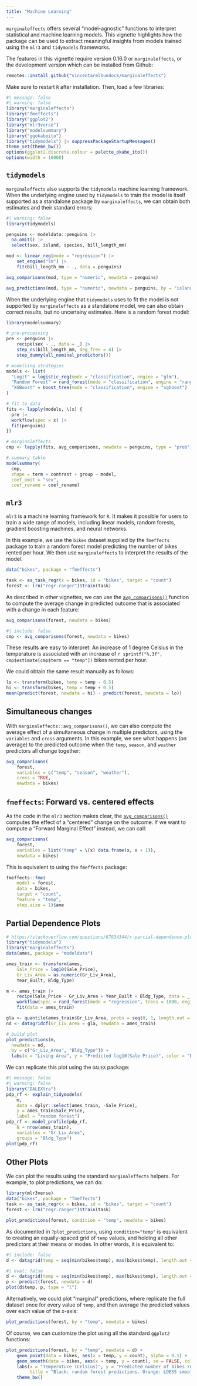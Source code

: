 ```yaml
---
title: "Machine Learning"
---
```


`marginaleffects` offers several "model-agnostic" functions to interpret statistical and machine learning models. This vignette highlights how the package can be used to extract meaningful insights from models trained using the `mlr3` and `tidymodels` frameworks.

The features in this vignette require version 0.16.0 or `marginaleffects`, or the development version which can be installed from Github:

```r
remotes::install_github("vincentarelbundock/marginaleffects")
```

Make sure to restart `R` after installation. Then, load a few libraries:

```r
#| message: false
#| warning: false
library("marginaleffects")
library("fmeffects")
library("ggplot2")
library("mlr3verse")
library("modelsummary")
library("ggokabeito")
library("tidymodels") |> suppressPackageStartupMessages()
theme_set(theme_bw())
options(ggplot2.discrete.colour = palette_okabe_ito())
options(width = 10000)
```


## `tidymodels`

`marginaleffects` also supports the `tidymodels` machine learning framework. When the underlying engine used by `tidymodels` to train the model is itself supported as a standalone package by `marginaleffects`, we can obtain both estimates and their standard errors:

```r
#| warning: false
library(tidymodels)

penguins <- modeldata::penguins |> 
  na.omit() |>
  select(sex, island, species, bill_length_mm)

mod <- linear_reg(mode = "regression") |>
    set_engine("lm") |>
    fit(bill_length_mm ~ ., data = penguins)

avg_comparisons(mod, type = "numeric", newdata = penguins)

avg_predictions(mod, type = "numeric", newdata = penguins, by = "island")
```

When the underlying engine that `tidymodels` uses to fit the model is not supported by `marginaleffects` as a standalone model, we can also obtain correct results, but no uncertainy estimates. Here is a random forest model:

```r
library(modelsummary)

# pre-processing
pre <- penguins |>
    recipe(sex ~ ., data = _) |>
    step_ns(bill_length_mm, deg_free = 4) |>
    step_dummy(all_nominal_predictors())

# modelling strategies
models <- list(
  "Logit" = logistic_reg(mode = "classification", engine = "glm"),
  "Random Forest" = rand_forest(mode = "classification", engine = "ranger"),
  "XGBoost" = boost_tree(mode = "classification", engine = "xgboost")
)

# fit to data
fits <- lapply(models, \(x) {
  pre |>
  workflow(spec = x) |>
  fit(penguins)
})

# marginaleffects
cmp <- lapply(fits, avg_comparisons, newdata = penguins, type = "prob")

# summary table
modelsummary(
  cmp,
  shape = term + contrast + group ~ model,
  coef_omit = "sex",
  coef_rename = coef_rename)
```


## `mlr3`

`mlr3` is a machine learning framework for `R`. It makes it possible for users to train a wide range of models, including linear models, random forests, gradient boosting machines, and neural networks.

In this example, we use the `bikes` dataset supplied by the `fmeffects` package to train a random forest model predicting the number of bikes rented per hour. We then use `marginaleffects` to interpret the results of the model.

```r
data("bikes", package = "fmeffects")

task <- as_task_regr(x = bikes, id = "bikes", target = "count")
forest <- lrn("regr.ranger")$train(task)
```

As described in other vignettes, we can use the [`avg_comparisons()`](reference/comparisons.html) function to compute the average change in predicted outcome that is associated with a change in each feature:

```r
avg_comparisons(forest, newdata = bikes)
```
```r
#| include: false
cmp <- avg_comparisons(forest, newdata = bikes)
```

These results are easy to interpret: An increase of 1 degree Celsius in the temperature is associated with an increase of `r sprintf("%.3f", cmp$estimate[cmp$term == "temp"])` bikes rented per hour.

We could obtain the same result manually as follows:

```r
lo <- transform(bikes, temp = temp - 0.5)
hi <- transform(bikes, temp = temp + 0.5)
mean(predict(forest, newdata = hi) - predict(forest, newdata = lo))
```

## Simultaneous changes

With `marginaleffects::avg_comparisons()`, we can also compute the average effect of a simultaneous change in multiple predictors, using the `variables` and `cross` arguments. In this example, we see what happens (on average) to the predicted outcome when the `temp`, `season`, and `weather` predictors all change together: 

```r
avg_comparisons(
    forest,
    variables = c("temp", "season", "weather"),
    cross = TRUE,
    newdata = bikes)
```

## `fmeffects`: Forward vs. centered effects

As the code in the `mlr3` section makes clear, the [`avg_comparisons()`](reference/comparisons.html) computes the effect of a "centered" change on the outcome. If we want to compute a "Forward Marginal Effect" instead, we can call:

```r
avg_comparisons(
    forest,
    variables = list("temp" = \(x) data.frame(x, x + 1)),
    newdata = bikes)
```

This is equivalent to using the `fmeffects` package:

```r
fmeffects::fme(
    model = forest,
    data = bikes,
    target = "count",
    feature = "temp",
    step.size = 1)$ame 
```


## Partial Dependence Plots

```r
# https://stackoverflow.com/questions/67634344/r-partial-dependence-plots-from-workflow
library("tidymodels")
library("marginaleffects")
data(ames, package = "modeldata")

ames_train <- transform(ames,
    Sale_Price = log10(Sale_Price),
    Gr_Liv_Area = as.numeric(Gr_Liv_Area), 
    Year_Built, Bldg_Type)

m <- ames_train |> 
    recipe(Sale_Price ~ Gr_Liv_Area + Year_Built + Bldg_Type, data = _) |>
    workflow(spec = rand_forest(mode = "regression", trees = 1000, engine = "ranger")) |>
    fit(data = ames_train)

gla <- quantile(ames_train$Gr_Liv_Area, probs = seq(0, 1, length.out = 101))
nd <- datagridcf(Gr_Liv_Area = gla, newdata = ames_train)

# build plot
plot_predictions(m,
  newdata = nd,
  by = c("Gr_Liv_Area", "Bldg_Type")) +
  labs(x = "Living Area", y = "Predicted log10(Sale Price)", color = "Building Type")
```

We can replicate this plot using the `DALEX` package:

```r
#| message: false
#| warning: false
library("DALEXtra")
pdp_rf <- explain_tidymodels(
    m,
    data = dplyr::select(ames_train, -Sale_Price),
    y = ames_train$Sale_Price,
    label = "random forest")
pdp_rf <- model_profile(pdp_rf,
    N = nrow(ames_train),
    variables = "Gr_Liv_Area",
    groups = "Bldg_Type")
plot(pdp_rf)
```


## Other Plots

We can plot the results using the standard `marginaleffects` helpers. For example, to plot predictions, we can do:

```r
library(mlr3verse)
data("bikes", package = "fmeffects")
task <- as_task_regr(x = bikes, id = "bikes", target = "count")
forest <- lrn("regr.ranger")$train(task)

plot_predictions(forest, condition = "temp", newdata = bikes)
```

As documented in `?plot_predictions`, using `condition="temp"` is equivalent to creating an equally-spaced grid of `temp` values, and holding all other predictors at their means or modes. In other words, it is equivalent to:

```r
#| include: false
d <- datagrid(temp = seq(min(bikes$temp), max(bikes$temp), length.out = 100), newdata = bikes)
```
```r
#| eval: false
d <- datagrid(temp = seq(min(bikes$temp), max(bikes$temp), length.out = 100), newdata = bikes)
p <- predict(forest, newdata = d)
plot(d$temp, p, type = "l")
```

Alternatively, we could plot "marginal" predictions, where replicate the full dataset once for every value of `temp`, and then average the predicted values over each value of the x-axis:

```r
plot_predictions(forest, by = "temp", newdata = bikes)
```

Of course, we can customize the plot using all the standard `ggplot2` functions:

```r
plot_predictions(forest, by = "temp", newdata = d) +
    geom_point(data = bikes, aes(x = temp, y = count), alpha = 0.1) +
    geom_smooth(data = bikes, aes(x = temp, y = count), se = FALSE, color = "orange") +
    labs(x = "Temperature (Celsius)", y = "Predicted number of bikes rented per hour",
         title = "Black: random forest predictions. Orange: LOESS smoother.") +
    theme_bw()
```
